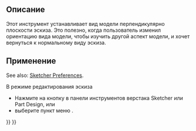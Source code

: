<languages/>

{{Docnav/ru
|[[Sketcher_LeaveSketch/ru|Покинуть эскиз]]
|[[Sketcher_ViewSection/ru|Просмотр сечения]]
|[[Sketcher_Workbench/ru|Скетчер]]
|IconL=Sketcher_LeaveSketch.svg
|IconR=Sketcher_ViewSection.svg
|IconC=Workbench_Sketcher.svg
}}

<div class="mw-translate-fuzzy">
{{GuiCommand/ru
|Name/ru=Просмотр эскиза
|Name=Sketcher_ViewSketch
|MenuLocation=Sketch → Просмотр эскиза
|Workbenches=[[Sketcher_Workbench/ru|Sketcher]], [[PartDesign_Workbench/ru|PartDesign]]
}}
</div>

<span id="Description"></span>
==Описание==

<div class="mw-translate-fuzzy">
Этот инструмент устанавливает вид модели перпендикулярно плоскости эскиза. Это полезно, когда пользователь изменил ориентацию вида модели, чтобы изучить другой аспект модели, и хочет вернуться к нормальному виду эскиза.
</div>

<span id="Usage"></span>
==Применение==

See also: [[Sketcher_Preferences#Display|Sketcher Preferences]].

<div class="mw-translate-fuzzy">
В режиме редактирования эскиза
* Нажмите на кнопку {{Button|[[File:Sketcher_ViewSketch.svg|16px]] [[Sketcher_ViewSketch/ru|Просмотр эскиза]]}} в панели инструментов верстака Sketcher или Part Design, или
* выберите пункт меню {{MenuCommand|Sketch → [[File:Sketcher_ViewSketch.svg|16px]] Просмотр эскиза}}.
</div>


{{Docnav/ru
|[[Sketcher_LeaveSketch/ru|Покинуть эскиз]]
|[[Sketcher_ViewSection/ru|Просмотр сечения]]
|[[Sketcher_Workbench/ru|Скетчер]]
|IconL=Sketcher_LeaveSketch.svg
|IconR=Sketcher_ViewSection.svg
|IconC=Workbench_Sketcher.svg
}}

{{Sketcher_Tools_navi{{#translation:}}}}
{{Userdocnavi{{#translation:}}}}